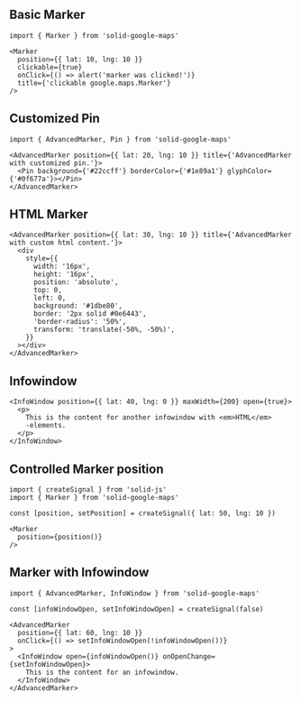<MDXHeader title="Markers & Infowindows" description="A basic Google Map with default Zoom and Center." />

<ComponentPreview name="markers-and-infowindows" />

## Basic Marker

```tsx
import { Marker } from 'solid-google-maps'
```

```tsx
<Marker
  position={{ lat: 10, lng: 10 }}
  clickable={true}
  onClick={() => alert('marker was clicked!')}
  title={'clickable google.maps.Marker'}
/>
```

## Customized Pin

```tsx
import { AdvancedMarker, Pin } from 'solid-google-maps'
```

```tsx
<AdvancedMarker position={{ lat: 20, lng: 10 }} title={'AdvancedMarker with customized pin.'}>
  <Pin background={'#22ccff'} borderColor={'#1e89a1'} glyphColor={'#0f677a'}></Pin>
</AdvancedMarker>
```

## HTML Marker

```tsx
<AdvancedMarker position={{ lat: 30, lng: 10 }} title={'AdvancedMarker with custom html content.'}>
  <div
    style={{
      width: '16px',
      height: '16px',
      position: 'absolute',
      top: 0,
      left: 0,
      background: '#1dbe80',
      border: '2px solid #0e6443',
      'border-radius': '50%',
      transform: 'translate(-50%, -50%)',
    }}
  ></div>
</AdvancedMarker>
```

## Infowindow

```tsx
<InfoWindow position={{ lat: 40, lng: 0 }} maxWidth={200} open={true}>
  <p>
    This is the content for another infowindow with <em>HTML</em>
    -elements.
  </p>
</InfoWindow>
```

## Controlled Marker position

```tsx
import { createSignal } from 'solid-js'
import { Marker } from 'solid-google-maps'
```

```tsx
const [position, setPosition] = createSignal({ lat: 50, lng: 10 })

<Marker
  position={position()}
/>
```

## Marker with Infowindow

```tsx
import { AdvancedMarker, InfoWindow } from 'solid-google-maps'
```

```tsx
const [infoWindowOpen, setInfoWindowOpen] = createSignal(false)

<AdvancedMarker
  position={{ lat: 60, lng: 10 }}
  onClick={() => setInfoWindowOpen(!infoWindowOpen())}
>
  <InfoWindow open={infoWindowOpen()} onOpenChange={setInfoWindowOpen}>
    This is the content for an infowindow.
  </InfoWindow>
</AdvancedMarker>
```
